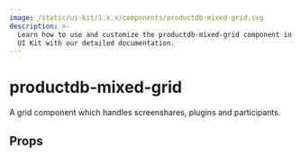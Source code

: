 ```yaml
---
image: /static/ui-kit/1.x.x/components/productdb-mixed-grid.svg
description: >-
  Learn how to use and customize the productdb-mixed-grid component in ProductDB's Angular
  UI Kit with our detailed documentation.
---
```


# productdb-mixed-grid

A grid component which handles screenshares, plugins and participants.

## Props

<PropsTable of="productdb-mixed-grid" />

<head>
  <title>Angular UI Kit productdb-mixed-grid</title>
</head>
